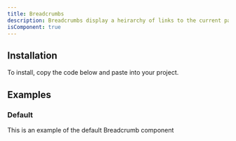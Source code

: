 ```yaml
---
title: Breadcrumbs
description: Breadcrumbs display a heirarchy of links to the current page or resource in an application.
isComponent: true
---
```


## Installation

To install, copy the code below and paste into your project.

<ComponentSource src="../../packages/ui/src/Breadcrumbs.tsx" />

## Examples

### Default

This is an example of the default Breadcrumb component

<ComponentExample name="Breadcrumbs" story="default" />
